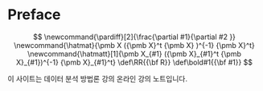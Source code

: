 # Preface {.unnumbered}

::: {.content-hidden when-format="pdf"}
$$
 \newcommand{\pardiff}[2]{\frac{\partial #1}{\partial #2 }}
 \newcommand{\hatmat}{\pmb X ({\pmb X}^t {\pmb X} )^{-1} {\pmb X}^t}
 \newcommand{\hatmatt}[1]{\pmb X_{#1} ({\pmb X}_{#1}^t {\pmb X}_{#1})^{-1} {\pmb X}_{#1}^t}
 \def\RR{{\bf R}}
 \def\bold#1{{\bf #1}}
$$
:::

이 사이트는 데이터 분석 방법론 강의 온라인 강의 노트입니다.

